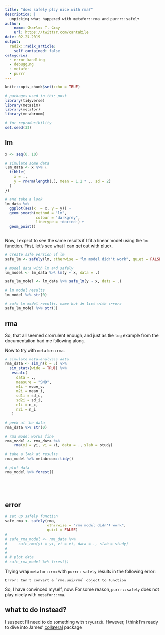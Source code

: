 ```yaml
---
title: "does safely play nice with rma?"
description: |
  unpicking what happened with metafor::rma and purrr::safely
author:
  - name: Charles T. Gray
    url: https://twitter.com/cantabile
date: 02-25-2019
output:
  radix::radix_article:
    self_contained: false
categories:
  - error handling
  - debugging
  - metafor
  - purrr
---
```


```r
knitr::opts_chunk$set(echo = TRUE)
```

```r
# packages used in this post
library(tidyverse)
library(metasim)
library(metafor)
library(metabroom)

# for reproducibility
set.seed(38)
```

## lm

```r
x <- seq(0, 10)

# simulate some data
(lm_data <- x %>% {
  tibble(
    x = .,
    y = rnorm(length(.), mean = 1.2 * ., sd = 2)
  )
})

# and take a look
lm_data %>% 
  ggplot(aes(x  = x, y = y)) +
  geom_smooth(method = "lm", 
              colour = "darkgrey",
              linetype = "dotted") +
  geom_point() 



```

Now, I expect to see the same results if I fit a linear model using the `lm` function. First, let's see what I can get out with pluck.

```r
# create safe version of lm
safe_lm <- safely(lm, otherwise = "lm model didn't work", quiet = FALSE)

# model data with lm and safely
lm_model <- lm_data %>% lm(y ~ x, data = .) 

safe_lm_model <- lm_data %>% safe_lm(y ~ x, data = .) 

# lm model results
lm_model %>% str(0)

# safe lm model results, same but in list with errors
safe_lm_model %>% str(1)


```

## rma

So, that all seemed cromulent enough, and just as the `log` example from the documentation had me following along. 

Now to try with `metafor::rma`.

```r
# simulate meta-analysis data
rma_data <- sim_n(k = 7) %>% 
  sim_stats(wide = TRUE) %>% 
   escalc(
     data = .,
     measure = "SMD",
     m1i = mean_c,
     m2i = mean_i,
     sd1i = sd_c,
     sd2i = sd_i,
     n1i = n_c,
     n2i = n_i
   ) 

# peek at the data
rma_data %>% str(0)

# rma model works fine
rma_model <- rma_data %>% 
    rma(yi = yi, vi = vi, data = ., slab = study)

# take a look at results
rma_model %>% metabroom::tidy()

# plot data
rma_model %>% forest()



 
```

## error 

```r
# set up safely function
safe_rma <- safely(rma, 
                   otherwise = "rma model didn't work", 
                   quiet = FALSE)
# 
# safe_rma_model <- rma_data %>% 
#     safe_rma(yi = yi, vi = vi, data = ., slab = study)
# 
# 
# # plot data
# safe_rma_model %>% forest()

```

Trying wrap `metafor::rma` with `purrr::safely` results in the following error:

```{}
Error: Can't convert a `rma.uni/rma` object to function
```

So, I have convinced myself, now. For some reason, `purrr::safely` does not play nicely with `metafor::rma`.

## what to do instead?

I suspect I'll need to do something with `tryCatch`. However, I think I'm ready to dive into James' [collateral](@goldie_collateral:_2018) package.  
